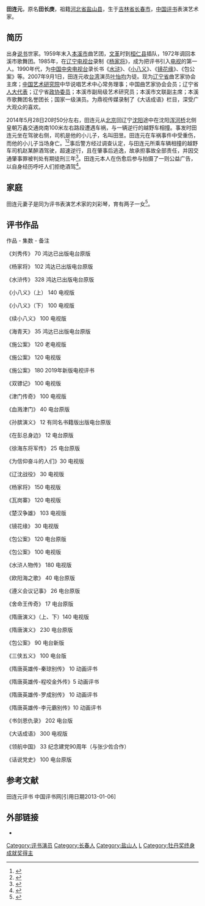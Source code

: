 {{藝人
|姓名 = 田连元
|類型 = 男演員
|圖片 = 
|圖片尺寸 = 
|圖片簡介 = 
|本名 = 田长庚
|外文名 = 
|外文 =  
|羅馬拼音 = 
|英文名 = 
|暱稱 = 
|其他藝名 = 
|國籍 = {{PRC}}
|民族 = [[汉族|汉族]]
|籍貫 = [[河北省|河北省]][[盐山县|盐山县]]
|出生日期 = {{birth_date_and_age|1941|12|16}}
|出生地點 = {{CHN-1928}}[[吉林省|吉林省]][[长春市|长春市]]
|逝世日期 = 
|逝世地點 = 
|職業 = 评书[[演員|演員]] 
|語言 = 汉语
|教育程度 = 
|宗教信仰 =
|配偶 = [[刘彩琴|刘彩琴]]
|兒女 = 
|父母 = 
|音樂類型 = 
|演奏樂器 = 
|出生地 = 
|出道作 = 
|唱片公司 = 
|經紀公司 = 
|網站 = 
|相關團體 = 
|獎項 = 
|IMDb = 
|現任成員 = 
|過往成員 = 
|音樂專輯 = 
|電影 = 
|代表作 = 评书《[[水浒传|水浒传]]》、《[[杨家将|杨家将]]》、《[[隋唐演义|隋唐演义]]》、《[[镜花缘|镜花缘]]》、《[[包公案|包公案]]》、《[[小八义|小八义]]》，电视剧《[[吴承恩与西游记|吴承恩与西游记]]》
|舞台劇 = 
|書籍 =
}}
'''田连元'''{{BD|1941年|12月16日|||catIdx=T}}，原名'''田长庚'''，祖籍[[河北省|河北省]][[盐山县|盐山县]]，生于[[吉林省|吉林省]][[长春市|长春市]]，[[中国|中国]][[评书|评书]]表演艺术家。

==简历==
出身[[说书|说书]]世家。1959年末入[[本溪市|本溪市]]曲艺团，[[文革|文革]]时到[[桓仁县|桓仁县]]插队，1972年调回本溪市歌舞团。1985年，在[[辽宁电视台|辽宁电视台]]录制《[[杨家将|杨家将]]》，成为把评书引入[[电视|电视]]的第一人。1990年代，为[[中国中央电视台|中国中央电视台]]录长书《[[水浒|水浒]]》、《[[小八义|小八义]]》、《[[镜花缘|镜花缘]]》、《包公案》等。2007年9月1日，田连元收[[台湾|台湾]]演员[[叶怡均|叶怡均]]为徒。现为[[辽宁省|辽宁省]]曲艺家协会主席；[[中国艺术研究院|中国艺术研究院]]中华说唱艺术中心常务理事；中国曲艺家协会会员；辽宁省[[人大代表|人大代表]]；辽宁省[[政协委员|政协委员]]；本溪市副局级艺术研究员；本溪市文联副主席；本溪市歌舞团名誉团长；国家一级演员。为鼎视传媒录制了《大话成语》栏目，深受广大观众的喜欢。

2014年5月28日20时50分左右，田连元从[[北京|北京]]回辽宁[[沈阳|沈阳]]途中在沈阳[[浑河桥|浑河桥]]北侧皇朝万鑫交通岗南100米左右路段遭遇车祸，与一辆逆行的越野车相撞。事发时田连元坐在驾驶右侧，司机是他的小儿子，名叫田昱。田连元在车祸事件中受重伤，而他的小儿子当场身亡。<ref>{{cite web|url=http://ent.qq.com/a/20140528/046816.htm|title=田连元遭遇车祸脑部血块较大 亲属哭瘫在医院|publisher=腾讯娱乐|accessdate=2014-05-28|date=2014-05-28|archive-date=2014-05-29|archive-url=https://web.archive.org/web/20140529085206/http://ent.qq.com/a/20140528/046816.htm|dead-url=no}}</ref><ref>{{cite web|url=http://ent.163.com/photoview/00AJ0003/529938.html|title=田连元遭遇连环车祸|publisher=网易娱乐|accessdate=2014-05-28|date=2014-05-28|archive-date=2014-05-31|archive-url=https://web.archive.org/web/20140531225219/http://ent.163.com/photoview/00AJ0003/529938.html|dead-url=no}}</ref>事后警方经过调查认定，与田连元所乘车辆相撞的越野车司机赵某醉酒驾驶，超速逆行，且在肇事后逃逸，故承担事故全部责任，并因交通肇事罪被判处有期徒刑三年<ref>{{cite web|url=http://liaoning.nen.com.cn/system/2015/04/01/017095503.shtml|title=田连元车祸案肇事司机被判三年（图）|publisher=东北新闻网|accessdate=2016-07-18|date=2015-04-01|archive-date=2016-09-10|archive-url=https://web.archive.org/web/20160910002744/http://liaoning.nen.com.cn/system/2015/04/01/017095503.shtml|dead-url=no}}</ref>。田连元本人在伤愈后参与拍摄了一则公益广告，以自身经历呼吁人们拒绝酒驾<ref>{{cite web|url=http://yule.sohu.com/20151129/n428758291.shtml|title=田连元录拒绝酒驾公益广告：无法抹平的伤|publisher=搜狐娱乐|accessdate=2016-07-18|date=2015-11-29|archive-date=2016-08-20|archive-url=https://web.archive.org/web/20160820013318/http://yule.sohu.com/20151129/n428758291.shtml|dead-url=no}}</ref>。

==家庭==
田连元妻子是同为评书表演艺术家的刘彩琴，育有两子一女<ref>{{Cite web|url=http://news.china.com.cn/2014-05/29/content_32519439.htm|title=田连元遇车祸儿子身亡 肇事车刹车痕长达30多米|publisher=[[中国网|中国网]]|date=2014-05-29|accessdate=2014-05-29|archive-date=2014-05-29|archive-url=https://web.archive.org/web/20140529123634/http://news.china.com.cn/2014-05/29/content_32519439.htm|dead-url=no}}</ref>。

==评书作品==

作品 - 集数 - 备注

《刘秀传》	70	鸿达已出版电台原版

《杨家将》	102	鸿达已出版电台原版

《水浒传》	328	鸿达已出版电台原版

《小八义》（上）	140	电视版

《小八义》（下）	100	电视版

《续小八义》	100	电视版

《海青天》	35	鸿达已出版电台原版

《施公案》	120	老电视版

《施公案》	120	电视版

《施公案》        180     2019年新版电视评书

《双镖记》	100	电视版

《津门传奇》	100	电视版

《血溅津门》      40	电台原版

《孙膑演义》	12	有同名书籍版出版电台原版

《在彭总身边》	12	电台原版

《徐海东将军传》	25	电台原版

《为信仰奋斗的人们》30	电视版

《辽沈战役》      30	电视版

《杨家将》	150	电视版

《瓦岗寨》	120	电视版

《楚汉争雄》	103	电视版

《镜花缘》	30	电视版

《包公案》	120	电台原版

《包公案》	100	电视版

《水浒人物传》    180	电视版

《欧阳海之歌》	40	电台原版

《遵义会议记事》	26	电台原版

《舍命王传奇》	17	电台原版

《隋唐演义》（上、下）140	电视版

《隋唐演义》	230	电台原版

《包公案》	90	电台新版

《三侠五义》	100	电台版

《隋唐英雄传-秦琼别传》 10	动画评书

《隋唐英雄传-程咬金外传》5	动画评书

《隋唐英雄传-罗成别传》 10	动画评书

《隋唐英雄传-李元霸别传》10	动画评书

《书剑恩仇录》	202	电台版

《大话成语》	300	电视版

《领航中国》	33	纪念建党90周年（与张少佐合作）

《话说党史》	100	 电台原版

==参考文献==
{{reflist}}

田连元评书 中国评书网[引用日期2013-01-06]

== 外部链接 ==
* {{Sinaweibo|tianlianyuan}}

{{DEFAULTSORT:Tian田}}
[[Category:评书演员|Category:评书演员]]
[[Category:长春人|Category:长春人]]
[[Category:盐山人|Category:盐山人]]
[[Category:田姓|L]]
[[Category:牡丹奖终身成就奖得主|Category:牡丹奖终身成就奖得主]]